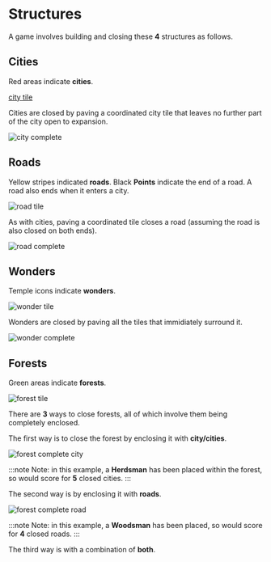 # Structures

A game involves building and closing these **4** structures as follows.

## Cities

Red areas indicate **cities**.

[city tile](city.tile.png)

Cities are closed by paving a coordinated city tile that leaves no further part of the city open to expansion.

![city complete](city.complete.png)

## Roads

Yellow stripes indicated **roads**. Black **Points** indicate the end of a road. A road also ends when it enters a city.

![road tile](road.tile.png)

As with cities, paving a coordinated tile closes a road (assuming the road is also closed on both ends).

![road complete](road.complete.png)

## Wonders

Temple icons indicate **wonders**.

![wonder tile](wonder.tile.png)

Wonders are closed by paving all the tiles that immidiately surround it.

![wonder complete](wonder.complete.png)

## Forests

Green areas indicate **forests**.

![forest tile](forest.tile.png)

There are **3** ways to close forests, all of which involve them being completely enclosed.

The first way is to close the forest by enclosing it with **city/cities**.

![forest complete city](forest.complete.city.png)

:::note
Note: in this example, a **Herdsman** has been placed within the forest, so would score for **5** closed cities.
:::

The second way is by enclosing it with **roads**.

![forest complete road](forest.complete.road.png)

:::note
Note: in this example, a **Woodsman** has been placed, so would score for **4** closed roads.
:::

The third way is with a combination of **both**.


